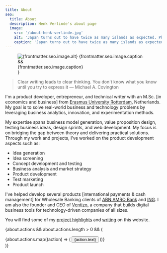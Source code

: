 ```yaml
---
title: About
seo:
  title: About
  description: Henk Verlinde's about page
  image:
    src: '/about-henk-verlinde.jpg'
    alt: 'Japan turns out to have twice as many islands as expected. Photo: Getty Images'
    caption: 'Japan turns out to have twice as many islands as expected. Photo: Getty Images'
---
```


<figure>
<Image
  src={myImage}
  widths={[480, 576, 768, myImage.width]}
  sizes={`(max-width: 640px) 480px, (max-width: 768px) 576px, (max-width: 1600px) 768px, ${myImage.width}px`}
  alt={frontmatter.seo.image.alt}
  format="avif"
  class="w-full "
	loading="eager"
	decoding="async"
  fetchpriority="auto"
/>
{frontmatter.seo.image.caption && <figcaption class="mt-3 text-xs sm:text-sm italic">{frontmatter.seo.image.caption}</figcaption>}
</figure>

> Clear writing leads to clear thinking. You don't know what you know until you try to express it — Michael A. Covington

I'm a product developer, entrepreneur, and technical writer with an M.Sc. [in economics and business] from [Erasmus University Rotterdam](https://www.eur.nl/en), Netherlands. My goal is to solve real-world business and technology problems by leveraging business analytics, innovation, and experimentation methods.

My expertise spans business model generation, value proposition design, testing business ideas, design sprints, and web development. My focus is on bridging the gap between theory and delivering practical solutions. Through my work and projects, I've worked on the product development aspects such as:

- Idea generation
- Idea screening
- Concept development and testing
- Business analysis and market strategy
- Product development
- Test marketing
- Product launch

I've helped develop several products [international payments & cash management] for Wholesale Banking clients of [ABN AMRO Bank](https://www.abnamro.nl/en/commercialbanking/corporates-institutionals/index.html) and [ING](https://www.ingwb.com/). I am also the founder and CEO of [Ventizo](https://ventizo.com/), a company that builds digital business tools for technology-driven companies of all sizes.

You will find some of my [project highlights](/projects/) and [writing](/blog/) on this website.

{about.actions && about.actions.length > 0 && (
    <div class="flex flex-wrap gap-4 mt-8 not-prose">
      {about.actions.map((action) => (
          <Button href={action.href}>{action.text}</Button>
      ))}
    </div>
)}
